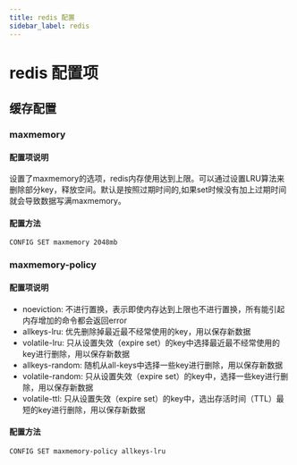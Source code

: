 ```yaml
---
title: redis 配置
sidebar_label: redis
---
```

# redis 配置项
## 缓存配置
### maxmemory
#### 配置项说明
设置了maxmemory的选项，redis内存使用达到上限。可以通过设置LRU算法来删除部分key，释放空间。默认是按照过期时间的,如果set时候没有加上过期时间就会导致数据写满maxmemory。

#### 配置方法
`CONFIG SET maxmemory 2048mb`
### maxmemory-policy
#### 配置项说明
- noeviction: 不进行置换，表示即使内存达到上限也不进行置换，所有能引起内存增加的命令都会返回error
- allkeys-lru: 优先删除掉最近最不经常使用的key，用以保存新数据
- volatile-lru: 只从设置失效（expire set）的key中选择最近最不经常使用的key进行删除，用以保存新数据
- allkeys-random: 随机从all-keys中选择一些key进行删除，用以保存新数据
- volatile-random: 只从设置失效（expire set）的key中，选择一些key进行删除，用以保存新数据
- volatile-ttl: 只从设置失效（expire set）的key中，选出存活时间（TTL）最短的key进行删除，用以保存新数据
#### 配置方法
`CONFIG SET maxmemory-policy allkeys-lru`
